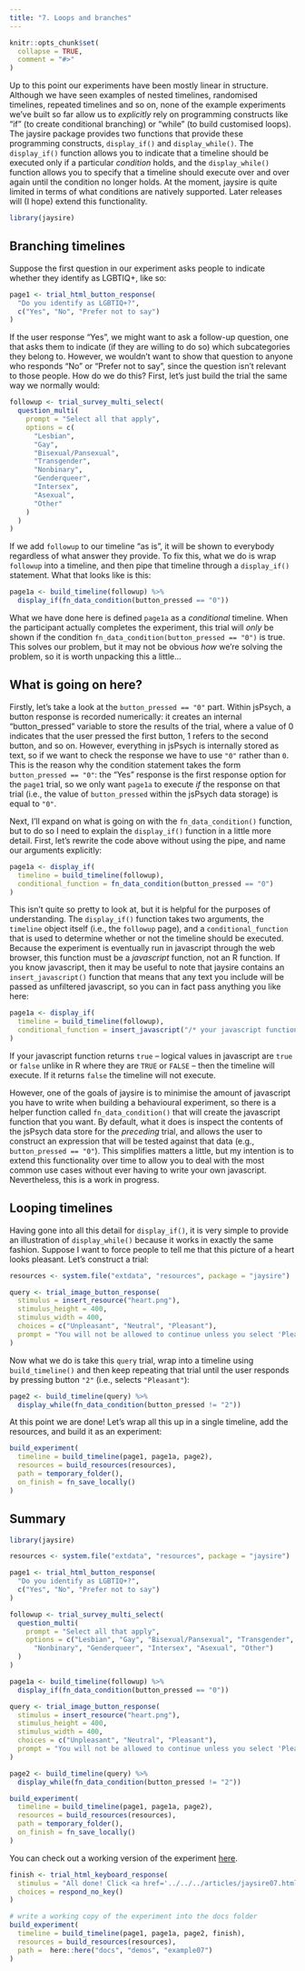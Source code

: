 ```yaml
---
title: "7. Loops and branches"
---
```


```r
knitr::opts_chunk$set(
  collapse = TRUE,
  comment = "#>"
)
```

Up to this point our experiments have been mostly linear in structure. Although we have seen examples of nested timelines, randomised timelines, repeated timelines and so on, none of the example experiments we've built so far allow us to *explicitly* rely on programming constructs like "if" (to create conditional branching) or "while" (to build customised loops). The jaysire package provides two functions that provide these programming constructs, `display_if()` and `display_while()`. The `display_if()` function allows you to indicate that a timeline should be executed only if a particular *condition* holds, and the `display_while()` function allows you to specify that a timeline should execute over and over again until the condition no longer holds. At the moment, jaysire is quite limited in terms of what conditions are natively supported. Later releases will (I hope) extend this functionality.

```r
library(jaysire)
```

## Branching timelines

Suppose the first question in our experiment asks people to indicate whether they identify as LGBTIQ+, like so:

```r
page1 <- trial_html_button_response(
  "Do you identify as LGBTIQ+?",
  c("Yes", "No", "Prefer not to say")
)
```

If the user response "Yes", we might want to ask a follow-up question, one that asks them to indicate (if they are willing to do so) which subcategories they belong to. However, we wouldn't want to show that question to anyone who responds "No" or "Prefer not to say", since the question isn't relevant to those people. How do we do this? First, let's just build the trial the same way we normally would:

```r
followup <- trial_survey_multi_select(
  question_multi(
    prompt = "Select all that apply",
    options = c(
      "Lesbian", 
      "Gay", 
      "Bisexual/Pansexual", 
      "Transgender", 
      "Nonbinary",
      "Genderqueer", 
      "Intersex", 
      "Asexual",
      "Other"
    )
  )
)
```

If we add `followup` to our timeline "as is", it will be shown to everybody regardless of what answer they provide. To fix this, what we do is wrap `followup` into a timeline, and then pipe that timeline through a `display_if()` statement. What that looks like is this:


```r
page1a <- build_timeline(followup) %>%
  display_if(fn_data_condition(button_pressed == "0"))
```

What we have done here is defined `page1a` as a *conditional* timeline. When the participant actually completes the experiment, this trial will *only* be shown if the condition `fn_data_condition(button_pressed == "0")` is true. This solves our problem, but it may not be obvious *how* we're solving the problem, so it is worth unpacking this a little...

## What is going on here?

Firstly, let's take a look at the  `button_pressed == "0"` part. Within jsPsych, a button response is recorded numerically: it creates an internal "button_pressed" variable to store the results of the trial, where a value of 0 indicates that the user pressed the first button, 1 refers to the second button, and so on. However, everything in jsPsych is internally stored as text, so if we want to check the response we have to use `"0"` rather than `0`. This is the reason why the condition statement takes the form `button_pressed == "0"`: the "Yes" response is the first response option for the `page1` trial, so we only want `page1a` to execute *if* the response on that trial (i.e., the value of `button_pressed` within the jsPsych data storage) is equal to `"0"`. 

Next, I'll expand on what is going on with the `fn_data_condition()` function, but to do so I need to explain the `display_if()` function in a little more detail. First, let's rewrite the code above without using the pipe, and name our arguments explicitly:

```r
page1a <- display_if(
  timeline = build_timeline(followup), 
  conditional_function = fn_data_condition(button_pressed == "0")
)
```

This isn't quite so pretty to look at, but it is helpful for the purposes of understanding. The `display_if()` function takes two arguments, the `timeline` object itself (i.e., the `followup` page), and a `conditional_function` that is used to determine whether or not the timeline should be executed. Because the experiment is eventually run in javascript through the web browser, this function must be a *javascript* function, not an R function. If you know javascript, then it may be useful to note that jaysire contains an `insert_javascript()` function that means that any text you include will be passed as unfiltered javascript, so you can in fact pass anything you like here:

```r
page1a <- display_if(
  timeline = build_timeline(followup), 
  conditional_function = insert_javascript("/* your javascript function here */")
)
```

If your javascript function returns `true` -- logical values in javascript are `true` or `false` unlike in R where they are `TRUE` or `FALSE` -- then the timeline will execute. If it returns `false` the timeline will not execute. 

However, one of the goals of jaysire is to minimise the amount of javascript you have to write when building a behavioural experiment, so there is a helper function called `fn_data_condition()` that will create the javascript function that you want. By default, what it does is inspect the contents of the jsPsych data store for the *preceding* trial, and allows the user to construct an expression that will be tested against that data (e.g., `button_pressed == "0"`). This simplifies matters a little, but my intention is to extend this functionality over time to allow you to deal with the most common use cases without ever having to write your own javascript. Nevertheless, this is a work in progress.


## Looping timelines

Having gone into all this detail for `display_if()`, it is very simple to provide an illustration of `display_while()` because it works in exactly the same fashion. Suppose I want to force people to tell me that this picture of a heart looks pleasant. Let's construct a trial:

```r
resources <- system.file("extdata", "resources", package = "jaysire")

query <- trial_image_button_response(
  stimulus = insert_resource("heart.png"), 
  stimulus_height = 400,
  stimulus_width = 400,
  choices = c("Unpleasant", "Neutral", "Pleasant"),
  prompt = "You will not be allowed to continue unless you select 'Pleasant'"
)
```

Now what we do is take this `query` trial, wrap into a timeline using `build_timeline()` and then keep repeating that trial until the user responds by pressing button `"2"` (i.e., selects `"Pleasant"`):

```r
page2 <- build_timeline(query) %>%
  display_while(fn_data_condition(button_pressed != "2"))
```

At this point we are done! Let's wrap all this up in a single timeline, add the resources, and build it as an experiment:

```r
build_experiment(
  timeline = build_timeline(page1, page1a, page2),
  resources = build_resources(resources),
  path = temporary_folder(), 
  on_finish = fn_save_locally()
)
```

## Summary

```r
library(jaysire)

resources <- system.file("extdata", "resources", package = "jaysire")

page1 <- trial_html_button_response(
  "Do you identify as LGBTIQ+?",
  c("Yes", "No", "Prefer not to say")
)

followup <- trial_survey_multi_select(
  question_multi(
    prompt = "Select all that apply",
    options = c("Lesbian", "Gay", "Bisexual/Pansexual", "Transgender",
      "Nonbinary", "Genderqueer", "Intersex", "Asexual", "Other")
  )
)

page1a <- build_timeline(followup) %>%
  display_if(fn_data_condition(button_pressed == "0"))

query <- trial_image_button_response(
  stimulus = insert_resource("heart.png"),
  stimulus_height = 400,
  stimulus_width = 400,
  choices = c("Unpleasant", "Neutral", "Pleasant"),
  prompt = "You will not be allowed to continue unless you select 'Pleasant'"
)

page2 <- build_timeline(query) %>%
  display_while(fn_data_condition(button_pressed != "2"))

build_experiment(
  timeline = build_timeline(page1, page1a, page2),
  resources = build_resources(resources),
  path = temporary_folder(),
  on_finish = fn_save_locally()
)
```

You can check out a working version of the experiment [here](../demos/example07/experiment/index.html).

```r
finish <- trial_html_keyboard_response(
  stimulus = "All done! Click <a href='../../../articles/jaysire07.html'>here</a> to return to the vignette.",
  choices = respond_no_key()
)

# write a working copy of the experiment into the docs folder
build_experiment(
  timeline = build_timeline(page1, page1a, page2, finish),
  resources = build_resources(resources),
  path =  here::here("docs", "demos", "example07")
)
```


